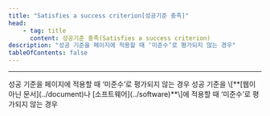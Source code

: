 ```yaml
---
title: "Satisfies a success criterion[성공기준 충족]"
head:
    - tag: title
      content: 성공기준 충족(Satisfies a success criterion)
description: "성공 기준을 페이지에 적용할 때 ‘미준수’로 평가되지 않는 경우"
tableOfContents: false
---
```


<Badge text="WCAG2" variant="note" size="large" /> <Badge text="WCAG2ICT" variant="tip" size="large" />
* * *
<Tabs>
  <TabItem label="WCAG2">
    성공 기준을 페이지에 적용할 때 ‘미준수’로 평가되지 않는 경우
	</TabItem>
  <TabItem label="WCAG2ICT">
    성공 기준을 \[**[웹이 아닌 문서](../document)나 [소프트웨어](../software)**\]에 적용할 때 ‘미준수’로 평가되지 않는 경우
	</TabItem>
</Tabs>

